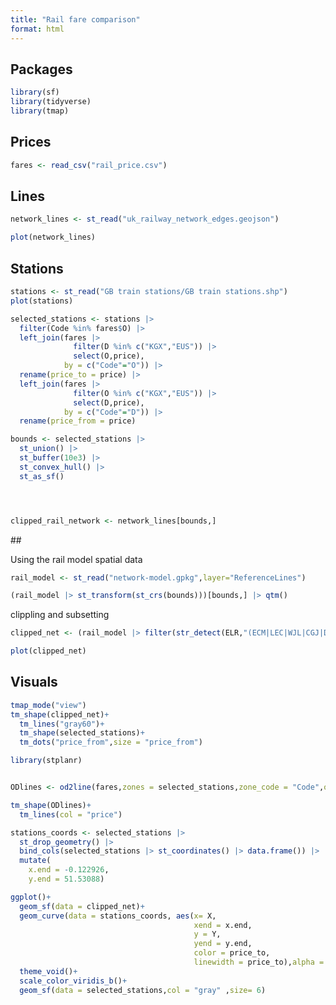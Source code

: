 ---
title: "Rail fare comparison"
format: html
---

## Packages


```{r}
library(sf)
library(tidyverse)
library(tmap)
```

## Prices

```{r}
fares <- read_csv("rail_price.csv")
```

## Lines

```{r}
network_lines <- st_read("uk_railway_network_edges.geojson")
```

```{r}
plot(network_lines)
```

## Stations

```{r}
stations <- st_read("GB train stations/GB train stations.shp")
plot(stations)
```



```{r}
selected_stations <- stations |>
  filter(Code %in% fares$O) |> 
  left_join(fares |>
              filter(D %in% c("KGX","EUS")) |>
              select(O,price),
            by = c("Code"="O")) |> 
  rename(price_to = price) |> 
  left_join(fares |>
              filter(O %in% c("KGX","EUS")) |>
              select(D,price),
            by = c("Code"="D")) |> 
  rename(price_from = price)

bounds <- selected_stations |>
  st_union() |>
  st_buffer(10e3) |> 
  st_convex_hull() |>
  st_as_sf()




clipped_rail_network <- network_lines[bounds,] 

```

 ##
 
 Using the rail model spatial data
 
 
```{r}
rail_model <- st_read("network-model.gpkg",layer="ReferenceLines")

(rail_model |> st_transform(st_crs(bounds)))[bounds,] |> qtm()
```

clippling and subsetting

```{r}
clipped_net <- (rail_model |> filter(str_detect(ELR,"(ECM|LEC|WJL|CGJ|DOL)"))|> st_transform(st_crs(bounds)))[bounds,]
```

```{r}
plot(clipped_net)
```



## Visuals

```{r}
tmap_mode("view")
tm_shape(clipped_net)+
  tm_lines("gray60")+
  tm_shape(selected_stations)+
  tm_dots("price_from",size = "price_from")
```






```{r}
library(stplanr)


ODlines <- od2line(fares,zones = selected_stations,zone_code = "Code",origin_code = "O",dest_code = "D")

tm_shape(ODlines)+
  tm_lines(col = "price")
```



```{r}
stations_coords <- selected_stations |>
  st_drop_geometry() |> 
  bind_cols(selected_stations |> st_coordinates() |> data.frame()) |> 
  mutate(
    x.end = -0.122926,
    y.end = 51.53088)
```


```{r}
ggplot()+
  geom_sf(data = clipped_net)+
  geom_curve(data = stations_coords, aes(x= X,
                                         xend = x.end,
                                         y = Y,
                                         yend = y.end,
                                         color = price_to,
                                         linewidth = price_to),alpha = 0.5)+
  theme_void()+
  scale_color_viridis_b()+
  geom_sf(data = selected_stations,col = "gray" ,size= 6)
  
```


